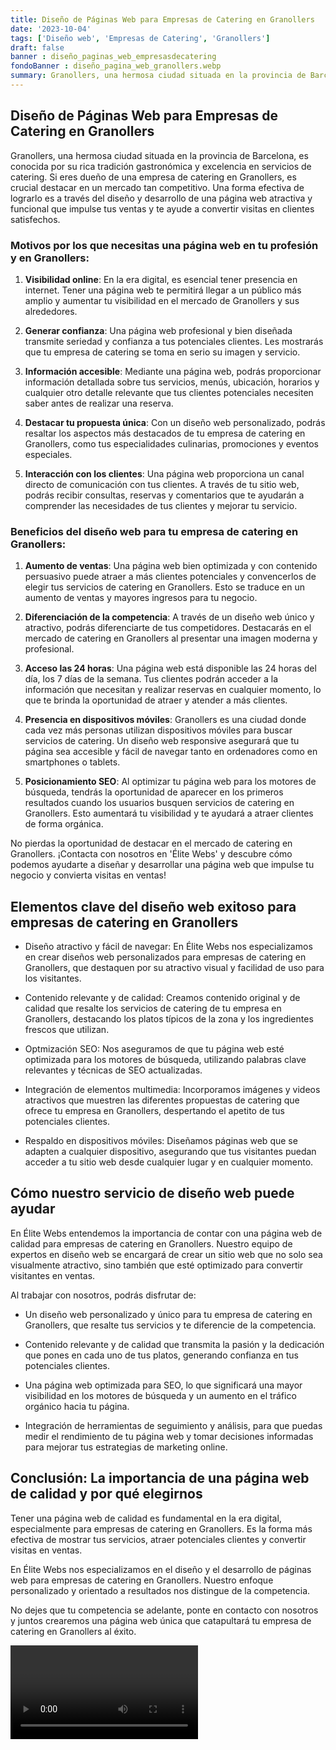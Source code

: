 ```yaml
---
title: Diseño de Páginas Web para Empresas de Catering en Granollers
date: '2023-10-04'
tags: ['Diseño web', 'Empresas de Catering', 'Granollers']
draft: false
banner : diseño_paginas_web_empresasdecatering
fondoBanner : diseño_pagina_web_granollers.webp
summary: Granollers, una hermosa ciudad situada en la provincia de Barcelona, es conocida por su rica tradición gastronómica y excelencia en servicios de catering. Si eres dueño de una empresa de catering en Granollers, es crucial destacar en un mercado tan competitivo. Una forma efectiva de lograrlo es a través del diseño y desarrollo de una página web atractiva y funcional que impulse tus ventas y te ayude a convertir visitas en clientes satisfechos.
---
```


## Diseño de Páginas Web para Empresas de Catering en Granollers

Granollers, una hermosa ciudad situada en la provincia de Barcelona, es conocida por su rica tradición gastronómica y excelencia en servicios de catering. Si eres dueño de una empresa de catering en Granollers, es crucial destacar en un mercado tan competitivo. Una forma efectiva de lograrlo es a través del diseño y desarrollo de una página web atractiva y funcional que impulse tus ventas y te ayude a convertir visitas en clientes satisfechos.

### Motivos por los que necesitas una página web en tu profesión y en Granollers:

1. **Visibilidad online**: En la era digital, es esencial tener presencia en internet. Tener una página web te permitirá llegar a un público más amplio y aumentar tu visibilidad en el mercado de Granollers y sus alrededores.

2. **Generar confianza**: Una página web profesional y bien diseñada transmite seriedad y confianza a tus potenciales clientes. Les mostrarás que tu empresa de catering se toma en serio su imagen y servicio.

3. **Información accesible**: Mediante una página web, podrás proporcionar información detallada sobre tus servicios, menús, ubicación, horarios y cualquier otro detalle relevante que tus clientes potenciales necesiten saber antes de realizar una reserva.

4. **Destacar tu propuesta única**: Con un diseño web personalizado, podrás resaltar los aspectos más destacados de tu empresa de catering en Granollers, como tus especialidades culinarias, promociones y eventos especiales.

5. **Interacción con los clientes**: Una página web proporciona un canal directo de comunicación con tus clientes. A través de tu sitio web, podrás recibir consultas, reservas y comentarios que te ayudarán a comprender las necesidades de tus clientes y mejorar tu servicio.

### Beneficios del diseño web para tu empresa de catering en Granollers:

1. **Aumento de ventas**: Una página web bien optimizada y con contenido persuasivo puede atraer a más clientes potenciales y convencerlos de elegir tus servicios de catering en Granollers. Esto se traduce en un aumento de ventas y mayores ingresos para tu negocio.

2. **Diferenciación de la competencia**: A través de un diseño web único y atractivo, podrás diferenciarte de tus competidores. Destacarás en el mercado de catering en Granollers al presentar una imagen moderna y profesional.

3. **Acceso las 24 horas**: Una página web está disponible las 24 horas del día, los 7 días de la semana. Tus clientes podrán acceder a la información que necesitan y realizar reservas en cualquier momento, lo que te brinda la oportunidad de atraer y atender a más clientes.

4. **Presencia en dispositivos móviles**: Granollers es una ciudad donde cada vez más personas utilizan dispositivos móviles para buscar servicios de catering. Un diseño web responsive asegurará que tu página sea accesible y fácil de navegar tanto en ordenadores como en smartphones o tablets.

5. **Posicionamiento SEO**: Al optimizar tu página web para los motores de búsqueda, tendrás la oportunidad de aparecer en los primeros resultados cuando los usuarios busquen servicios de catering en Granollers. Esto aumentará tu visibilidad y te ayudará a atraer clientes de forma orgánica.

No pierdas la oportunidad de destacar en el mercado de catering en Granollers. ¡Contacta con nosotros en 'Élite Webs' y descubre cómo podemos ayudarte a diseñar y desarrollar una página web que impulse tu negocio y convierta visitas en ventas!

<GifSeo />

<Cta />

## Elementos clave del diseño web exitoso para empresas de catering en Granollers

- Diseño atractivo y fácil de navegar: En Élite Webs nos especializamos en crear diseños web personalizados para empresas de catering en Granollers, que destaquen por su atractivo visual y facilidad de uso para los visitantes.

- Contenido relevante y de calidad: Creamos contenido original y de calidad que resalte los servicios de catering de tu empresa en Granollers, destacando los platos típicos de la zona y los ingredientes frescos que utilizan.

- Optmización SEO: Nos aseguramos de que tu página web esté optimizada para los motores de búsqueda, utilizando palabras clave relevantes y técnicas de SEO actualizadas.

- Integración de elementos multimedia: Incorporamos imágenes y videos atractivos que muestren las diferentes propuestas de catering que ofrece tu empresa en Granollers, despertando el apetito de tus potenciales clientes.

- Respaldo en dispositivos móviles: Diseñamos páginas web que se adapten a cualquier dispositivo, asegurando que tus visitantes puedan acceder a tu sitio web desde cualquier lugar y en cualquier momento.

## Cómo nuestro servicio de diseño web puede ayudar

En Élite Webs entendemos la importancia de contar con una página web de calidad para empresas de catering en Granollers. Nuestro equipo de expertos en diseño web se encargará de crear un sitio web que no solo sea visualmente atractivo, sino también que esté optimizado para convertir visitantes en ventas.

Al trabajar con nosotros, podrás disfrutar de:

- Un diseño web personalizado y único para tu empresa de catering en Granollers, que resalte tus servicios y te diferencie de la competencia.

- Contenido relevante y de calidad que transmita la pasión y la dedicación que pones en cada uno de tus platos, generando confianza en tus potenciales clientes.

- Una página web optimizada para SEO, lo que significará una mayor visibilidad en los motores de búsqueda y un aumento en el tráfico orgánico hacia tu página.

- Integración de herramientas de seguimiento y análisis, para que puedas medir el rendimiento de tu página web y tomar decisiones informadas para mejorar tus estrategias de marketing online.

## Conclusión: La importancia de una página web de calidad y por qué elegirnos

Tener una página web de calidad es fundamental en la era digital, especialmente para empresas de catering en Granollers. Es la forma más efectiva de mostrar tus servicios, atraer potenciales clientes y convertir visitas en ventas.

En Élite Webs nos especializamos en el diseño y el desarrollo de páginas web para empresas de catering en Granollers. Nuestro enfoque personalizado y orientado a resultados nos distingue de la competencia.

No dejes que tu competencia se adelante, ponte en contacto con nosotros y juntos crearemos una página web única que catapultará tu empresa de catering en Granollers al éxito.

<Video />

<CtaBot job='Empresas de Catering' city='Granollers'/>

<Gmaps query='Granollers+españa+maps' />